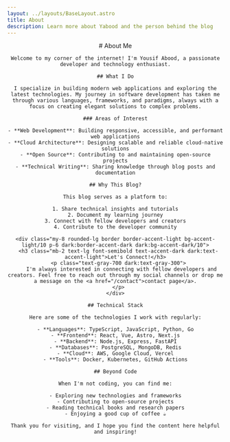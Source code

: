 ```yaml
---
layout: ../layouts/BaseLayout.astro
title: About
description: Learn more about Yabood and the person behind the blog
---
```



<Header />

<main id="main" class="container mx-auto max-w-4xl px-4 py-12">
  <Prose>
    # About Me

    Welcome to my corner of the internet! I'm Yousif Abood, a passionate developer and technology enthusiast.

    ## What I Do

    I specialize in building modern web applications and exploring the latest technologies. My journey in software development has taken me through various languages, frameworks, and paradigms, always with a focus on creating elegant solutions to complex problems.

    ### Areas of Interest

    - **Web Development**: Building responsive, accessible, and performant web applications
    - **Cloud Architecture**: Designing scalable and reliable cloud-native solutions
    - **Open Source**: Contributing to and maintaining open-source projects
    - **Technical Writing**: Sharing knowledge through blog posts and documentation

    ## Why This Blog?

    This blog serves as a platform to:

    1. Share technical insights and tutorials
    2. Document my learning journey
    3. Connect with fellow developers and creators
    4. Contribute to the developer community

    <div class="my-8 rounded-lg border border-accent-light bg-accent-light/10 p-6 dark:border-accent-dark dark:bg-accent-dark/10">
      <h3 class="mb-2 text-lg font-semibold text-accent-dark dark:text-accent-light">Let's Connect!</h3>
      <p class="text-gray-700 dark:text-gray-300">
        I'm always interested in connecting with fellow developers and creators. Feel free to reach out through my social channels or drop me a message on the <a href="/contact">contact page</a>.
      </p>
    </div>

    ## Technical Stack

    Here are some of the technologies I work with regularly:

    - **Languages**: TypeScript, JavaScript, Python, Go
    - **Frontend**: React, Vue, Astro, Next.js
    - **Backend**: Node.js, Express, FastAPI
    - **Databases**: PostgreSQL, MongoDB, Redis
    - **Cloud**: AWS, Google Cloud, Vercel
    - **Tools**: Docker, Kubernetes, GitHub Actions

    ## Beyond Code

    When I'm not coding, you can find me:

    - Exploring new technologies and frameworks
    - Contributing to open-source projects
    - Reading technical books and research papers
    - Enjoying a good cup of coffee ☕

    Thank you for visiting, and I hope you find the content here helpful and inspiring!
  </Prose>
</main>

<Footer />
